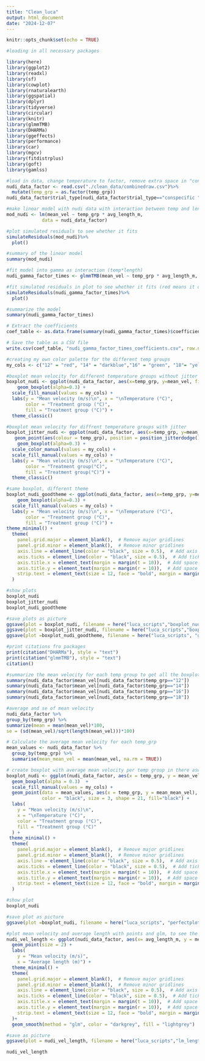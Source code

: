 ```yaml
---
title: "Clean_luca"
output: html_document
date: "2024-12-07"
---
```


```r
knitr::opts_chunk$set(echo = TRUE)
```

```r
#loading in all necessary packages

library(here) 
library(ggplot2) 
library(readxl) 
library(sf) 
library(cowplot)
library(rnaturalearth)
library(ggspatial)
library(dplyr)
library(tidyverse)
library(circular)
library(knitr)
library(glmmTMB)
library(DHARMa)
library(ggeffects)
library(performance)
library(car)
library(mgcv)
library(fitdistrplus)
library(goft)
library(gamlss)
```

```r
#load in data, change temperature to factor, remove extra space in "conspecific"
nudi_data_factor <- read.csv("./clean_data/combinedraw.csv")%>%
  mutate(temp_grp = as.factor(temp_grp))
nudi_data_factor$trial_type[nudi_data_factor$trial_type=="conspecific "] <- "conspecific"

```

```r
#make linear model with nudi data with interaction between temp and length
mod_nudi <- lm(mean_vel ~ temp_grp * avg_length_m, 
             data = nudi_data_factor)

#plot simulated residuals to see whether it fits
simulateResiduals(mod_nudi)%>%
  plot()

#summary of the linear model
summary(mod_nudi)
```


```r
#fit model into gamma as interaction (temp*length)
nudi_gamma_factor_times <- glmmTMB(mean_vel ~ temp_grp * avg_length_m, family = Gamma(link = "log"), data = nudi_data_factor)

#fit simulated residuals in plot to see whether it fits (red means it doesn't, no red means it does)
simulateResiduals(nudi_gamma_factor_times)%>%
  plot()

#summarize the model
summary(nudi_gamma_factor_times)

# Extract the coefficients
coef_table <- as.data.frame(summary(nudi_gamma_factor_times)$coefficients$cond)

# Save the table as a CSV file
write.csv(coef_table, "nudi_gamma_factor_times_coefficients.csv", row.names = TRUE)
```

```r

#creating my own color palette for the different temp groups
my_cols <- c("12" = "red", "14" = "darkblue","16" = "green", "18"= "yellow" )

#boxplot mean velocity for different temperature groups without jitter
boxplot_nudi <- ggplot(nudi_data_factor, aes(x=temp_grp, y=mean_vel, fill=temp_grp)) + 
    geom_boxplot(alpha=0.3) +
  scale_fill_manual(values = my_cols) +
  labs(y = "Mean velocity (m/s)\n", x = "\nTemperature (°C)", 
       color = "Treatment group (°C)", 
       fill = "Treatment group (°C)") +
  theme_classic()

#boxplot mean velocity for diffrent temperature groups with jitter
boxplot_jitter_nudi <- ggplot(nudi_data_factor, aes(x=temp_grp, y=mean_vel, fill=temp_grp)) + 
   geom_point(aes(colour = temp_grp), position = position_jitterdodge()) +
    geom_boxplot(alpha=0.3) +
  scale_color_manual(values = my_cols) +
  scale_fill_manual(values = my_cols) +
  labs(y = "Mean velocity (m/s)\n", x = "\nTemperature (°C)", 
       color = "Treatment group(°C)", 
       fill = "Treatment group(°C)") +
  theme_classic()

#same boxplot, different theme
boxplot_nudi_goodtheme <- ggplot(nudi_data_factor, aes(x=temp_grp, y=mean_vel, fill=temp_grp)) + 
    geom_boxplot(alpha=0.3) +
  scale_fill_manual(values = my_cols) +
  labs(y = "Mean velocity (m/s)\n", x = "\nTemperature (°C)", 
       color = "Treatment group (°C)", 
       fill = "Treatment group (°C)") +
theme_minimal() +
  theme(
    panel.grid.major = element_blank(),  # Remove major gridlines
    panel.grid.minor = element_blank(),  # Remove minor gridlines
    axis.line = element_line(color = "black", size = 0.5),  # Add axis lines for both x and y axes
    axis.ticks = element_line(color = "black", size = 0.5),  # Add ticks to both x and y axes
    axis.title.x = element_text(margin = margin(t = 10)),  # Add space between x-axis labels and numbers
    axis.title.y = element_text(margin = margin(r = 10)),  # Add space between y-axis labels and numbers
    strip.text = element_text(size = 12, face = "bold", margin = margin(b = 20))  # Add space between facet labels and graph
  )

#show plots
boxplot_nudi
boxplot_jitter_nudi
boxplot_nudi_goodtheme

#save plots as picture
ggsave(plot = boxplot_nudi, filename = here("luca_scripts","boxplot_nudi.pdf"), width = 6, height = 4)
ggsave(plot = boxplot_jitter_nudi, filename = here("luca_scripts","boxplot_jitter_nudi.pdf"), width = 6, height = 4)
ggsave(plot =boxplot_nudi_goodtheme, filename = here("luca_scripts", "goodboxplot.png"), bg = "white", width = 6, height = 4)


```

```r
#print citations fro packages
print(citation("DHARMa"), style = "text")
print(citation("glmmTMB"), style = "text")
citation()

```

```r
#summarize the mean velocity for each temp group to get all the boxplot values + mean
summary(nudi_data_factor$mean_vel[nudi_data_factor$temp_grp=="12"])
summary(nudi_data_factor$mean_vel[nudi_data_factor$temp_grp=="14"])
summary(nudi_data_factor$mean_vel[nudi_data_factor$temp_grp=="16"]) 
summary(nudi_data_factor$mean_vel[nudi_data_factor$temp_grp=="18"]) 

#average and se of mean velocity
nudi_data_factor %>%
group_by(temp_grp) %>%
summarize(mean = mean(mean_vel)*100,
se = (sd(mean_vel)/sqrt(length(mean_vel)))*100)


```


```r
# Calculate the average mean velocity for each temp_grp
mean_values <- nudi_data_factor %>%
  group_by(temp_grp) %>%
  summarise(mean_mean_vel = mean(mean_vel, na.rm = TRUE))

# create boxplot with average mean velocity per temp group in there aswell
boxplot_nudi <- ggplot(nudi_data_factor, aes(x = temp_grp, y = mean_vel, fill = temp_grp)) + 
  geom_boxplot(alpha = 0.3)  +
  scale_fill_manual(values = my_cols) +
  geom_point(data = mean_values, aes(x = temp_grp, y = mean_mean_vel), 
             color = "black", size = 3, shape = 21, fill="black") +
  labs(
    y = "Mean velocity (m/s)\n", 
    x = "\nTemperature (°C)", 
    color = "Treatment group (°C)", 
    fill = "Treatment group (°C)"
  ) +
 theme_minimal() +
  theme(
    panel.grid.major = element_blank(),  # Remove major gridlines
    panel.grid.minor = element_blank(),  # Remove minor gridlines
    axis.line = element_line(color = "black", size = 0.5),  # Add axis lines for both x and y axes
    axis.ticks = element_line(color = "black", size = 0.5),  # Add ticks to both x and y axes
    axis.title.x = element_text(margin = margin(t = 10)),  # Add space between x-axis labels and numbers
    axis.title.y = element_text(margin = margin(r = 10)),  # Add space between y-axis labels and numbers
    strip.text = element_text(size = 12, face = "bold", margin = margin(b = 20))  # Add space between facet labels and graph
  )

#show plot
boxplot_nudi

#save plot as picture
ggsave(plot =boxplot_nudi, filename = here("luca_scripts", "perfectplot.png"), bg = "white", width = 6, height = 4)
```


```r
#plot mean velocity and average length with points and glm, to see the relationship between the two
nudi_vel_length <- ggplot(nudi_data_factor, aes(x= avg_length_m, y = mean_vel)) +
  geom_point(size = 2) +
  labs(
    y = "Mean velocity (m/s)", 
    x = "Average length (m)") +
  theme_minimal() +
  theme(
    panel.grid.major = element_blank(),  # Remove major gridlines
    panel.grid.minor = element_blank(),  # Remove minor gridlines
    axis.line = element_line(color = "black", size = 0.5),  # Add axis lines for both x and y axes
    axis.ticks = element_line(color = "black", size = 0.5),  # Add ticks to both x and y axes
    axis.title.x = element_text(margin = margin(t = 10)),  # Add space between x-axis labels and numbers
    axis.title.y = element_text(margin = margin(r = 10)),  # Add space between y-axis labels and numbers
    strip.text = element_text(size = 12, face = "bold", margin = margin(b = 20))  # Add space between facet labels and graph
  )+
  geom_smooth(method = "glm", color = "darkgrey", fill = "lightgrey")

#save as picture
ggsave(plot = nudi_vel_length, filename = here("luca_scripts","lm_length_vel2.png"), width = 6, height = 4, bg="white")

nudi_vel_length
```

